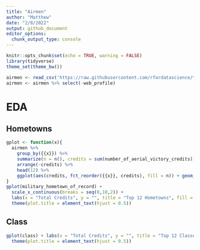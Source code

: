 ```yaml
---
title: "Airmen"
author: "Matthew"
date: "2/8/2022"
output: github_document
editor_options: 
  chunk_output_type: console
---
```


```r
knitr::opts_chunk$set(echo = TRUE, warning = FALSE)
library(tidyverse)
theme_set(theme_bw())
```


```r
airmen <- read_csv('https://raw.githubusercontent.com/rfordatascience/tidytuesday/master/data/2022/2022-02-08/airmen.csv')
airmen <- airmen %>% select(-web_profile)
```


# EDA
## Hometowns
```r
gplot <- function(x){
  airmen %>%
    group_by({{x}}) %>%
    summarize(n = n(), credits = sum(number_of_aerial_victory_credits)) %>%
    arrange(-credits) %>%
    head(12) %>%
    ggplot(aes(credits, fct_reorder({{x}}, credits), fill = n)) + geom_col(color = "black")
}
gplot(military_hometown_of_record) +
  scale_x_continuous(breaks = seq(0,10,2)) +
  labs(x = "Total Credits", y = "", title = "Top 12 Hometowns", fill = "# of Airmen") +
  theme(plot.title = element_text(hjust = 0.5))
```


## Class
```r
gplot(class) + labs(x = "Total Credits", y = "", title = "Top 12 Classes", fill = "# of Airmen") +
  theme(plot.title = element_text(hjust = 0.5))
```


